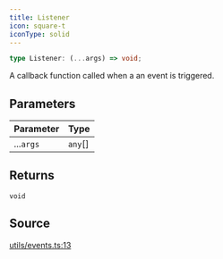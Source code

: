 ```yaml
---
title: Listener
icon: square-t
iconType: solid
---
```


```ts
type Listener: (...args) => void;
```

A callback function called when a an event is triggered.

## Parameters

| Parameter | Type |
| :------ | :------ |
| ...`args` | `any`[] |

## Returns

`void`

## Source

[utils/events.ts:13](https://github.com/dominant-strategies/quais.js/blob/ee02936aba09408559e9681b2940de1545f73064/src/utils/events.ts#L13)
